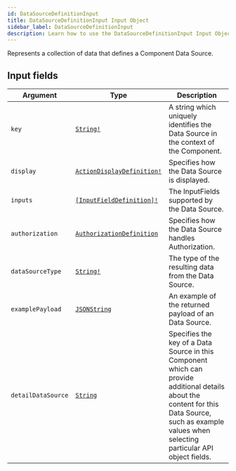 ```yaml
---
id: DataSourceDefinitionInput
title: DataSourceDefinitionInput Input Object
sidebar_label: DataSourceDefinitionInput
description: Learn how to use the DataSourceDefinitionInput Input Object for Builder's API.
---
```


Represents a collection of data that defines a Component Data Source.

## Input fields

| Argument           | Type                                                                              | Description                                                                                                                                                                                           |
| ------------------ | --------------------------------------------------------------------------------- | ----------------------------------------------------------------------------------------------------------------------------------------------------------------------------------------------------- |
| `key`              | [`String!`](/composer/builder/api/schema/scalar/String.mdx)                                         | A string which uniquely identifies the Data Source in the context of the Component.                                                                                                                   |
| `display`          | [`ActionDisplayDefinition!`](/composer/builder/api/schema/input_object/ActionDisplayDefinition.mdx) | Specifies how the Data Source is displayed.                                                                                                                                                           |
| `inputs`           | [`[InputFieldDefinition]!`](/composer/builder/api/schema/input_object/InputFieldDefinition.mdx)     | The InputFields supported by the Data Source.                                                                                                                                                         |
| `authorization`    | [`AuthorizationDefinition`](/composer/builder/api/schema/input_object/AuthorizationDefinition.mdx)  | Specifies how the Data Source handles Authorization.                                                                                                                                                  |
| `dataSourceType`   | [`String!`](/composer/builder/api/schema/scalar/String.mdx)                                         | The type of the resulting data from the Data Source.                                                                                                                                                  |
| `examplePayload`   | [`JSONString`](/composer/builder/api/schema/scalar/JSONString.mdx)                                  | An example of the returned payload of an Data Source.                                                                                                                                                 |
| `detailDataSource` | [`String`](/composer/builder/api/schema/scalar/String.mdx)                                          | Specifies the key of a Data Source in this Component which can provide additional details about the content for this Data Source, such as example values when selecting particular API object fields. |
